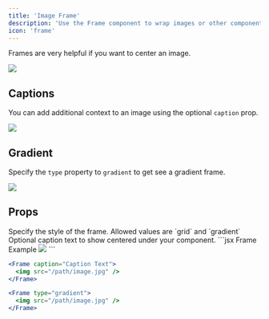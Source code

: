 ```yaml
---
title: 'Image Frame'
description: 'Use the Frame component to wrap images or other components in a container.'
icon: 'frame'
---
```


Frames are very helpful if you want to center an image.

<Frame>
  <img
    className="rounded-md"
    src="https://mintlify-assets.b-cdn.net/yellowstone.jpeg"
  />
</Frame>

## Captions

You can add additional context to an image using the optional `caption` prop.

<Frame caption="Yosemite National Park is visited by over 3.5 million people every year">
  <img
    className="rounded-md"
    src="https://mintlify-assets.b-cdn.net/yosemite.jpg"
  />
</Frame>

## Gradient

Specify the `type` property to `gradient` to get see a gradient frame.

<Frame type="gradient">
  <img
    className="rounded-md"
    src="https://mintlify-assets.b-cdn.net/grand-canyon.jpeg"
  />
</Frame>

## Props

<ResponseField name="type" type="string" default="grid">
  Specify the style of the frame. Allowed values are `grid` and `gradient`
</ResponseField>

<ResponseField name="caption" type="string">
  Optional caption text to show centered under your component.
</ResponseField>

<RequestExample>
  ```jsx Frame Example
  <Frame>
    <img src="/path/image.jpg" />
  </Frame>
  ```

```jsx Frame with Captions Example
<Frame caption="Caption Text">
  <img src="/path/image.jpg" />
</Frame>
```

```jsx Frame with Gradient
<Frame type="gradient">
  <img src="/path/image.jpg" />
</Frame>
```

</RequestExample>
